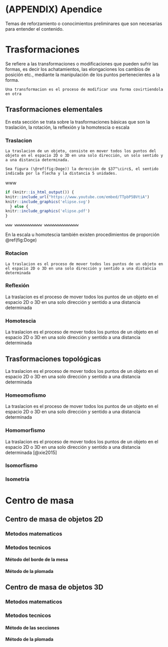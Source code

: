 # (APPENDIX) Apendice {.unnumbered}

Temas de reforzamiento o conocimientos preliminares que son necesarias para entender el contenido.

# Trasformaciones

Se refiere a las transformaciones o modificaciones que pueden sufrir las formas, es decir los achatamientos, las elongaciones los cambios de posición etc., mediante la manipulación de los puntos pertenecientes a la forma.

```definition
Una transformacion es el proceso de modificar una forma covirtiendola en otra
```

## Trasformaciones elementales

En esta sección se trata sobre la trasformaciones básicas que son la traslación, la rotación, la reflexión y la homotescia o escala

### Traslacion

```definition
La traslacion de un objeto, consiste en mover todos los puntos del objeto en el espacio 2D o 3D en una solo dirección, un solo sentido y a una distancia determinada.
```

```example
Sea figura (\@ref(fig:Doge)) la derección de $37^\circ$, el sentido indicada por la flecha y la distancia 5 unidades.
```

www

```r
if (knitr::is_html_output()) {
knitr::include_url("https://www.youtube.com/embed/TTpbP5BVtiA")
knitr::include_graphics('elipse.svg')
  } else {
knitr::include_graphics('elipse.pdf')
}
```

```example
www wwwwwwwwwwww wwwwwwwwwwwwwww
```

En la escala u homotescia también existen procedimientos de proporción \@ref(fig:Doge)

### Rotacion

```definition
La traslacion es el proceso de mover todos los puntos de un objeto en el espacio 2D o 3D en una solo dirección y sentido a una distancia determinada 
```

### Reflexión

La traslacion es el proceso de mover todos los puntos de un objeto en el espacio 2D o 3D en una solo dirección y sentido a una distancia determinada

### Homotescia

La traslacion es el proceso de mover todos los puntos de un objeto en el espacio 2D o 3D en una solo dirección y sentido a una distancia determinada

## Trasformaciones topológicas

La traslacion es el proceso de mover todos los puntos de un objeto en el espacio 2D o 3D en una solo dirección y sentido a una distancia determinada

### Homeomofismo

La traslacion es el proceso de mover todos los puntos de un objeto en el espacio 2D o 3D en una solo dirección y sentido a una distancia determinada

### Homomorfismo

La traslacion es el proceso de mover todos los puntos de un objeto en el espacio 2D o 3D en una solo dirección y sentido a una distancia determinada [@xie2015]

### Isomorfismo

### Isometría

# Centro de masa

## Centro de masa de objetos 2D

### Metodos matematicos

### Metodos tecnicos

#### Método del borde de la mesa

#### Método de la plomada

## Centro de masa de objetos 3D

### Metodos matematicos

### Metodos tecnicos

#### Método de las secciones

#### Método de la plomada
